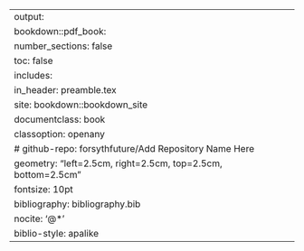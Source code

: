 ---
output:
  bookdown::pdf_book:
    number_sections: false
    toc: false
    includes:
      in_header: preamble.tex
site: bookdown::bookdown_site
documentclass: book
classoption: openany
# github-repo: forsythfuture/Add Repository Name Here
geometry: "left=2.5cm, right=2.5cm, top=2.5cm, bottom=2.5cm"
fontsize: 10pt
bibliography: bibliography.bib
nocite: '@*'
biblio-style: apalike
---